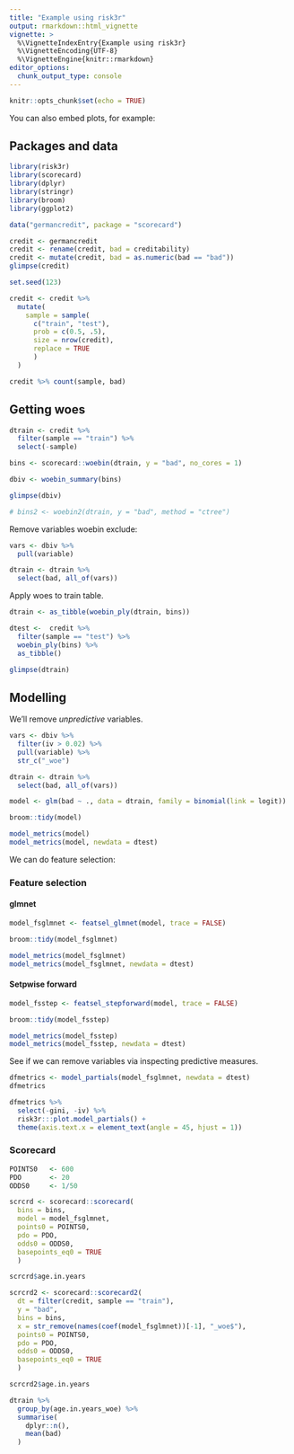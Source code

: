 ```yaml
---
title: "Example using risk3r"
output: rmarkdown::html_vignette
vignette: >
  %\VignetteIndexEntry{Example using risk3r}
  %\VignetteEncoding{UTF-8}
  %\VignetteEngine{knitr::rmarkdown}
editor_options: 
  chunk_output_type: console
---
```



```r
knitr::opts_chunk$set(echo = TRUE)
```

You can also embed plots, for example:

## Packages and data

```r
library(risk3r)
library(scorecard)
library(dplyr)
library(stringr)
library(broom)
library(ggplot2)
```

```r
data("germancredit", package = "scorecard")

credit <- germancredit
credit <- rename(credit, bad = creditability)
credit <- mutate(credit, bad = as.numeric(bad == "bad"))
glimpse(credit)

set.seed(123)

credit <- credit %>% 
  mutate(
    sample = sample(
      c("train", "test"), 
      prob = c(0.5, .5), 
      size = nrow(credit),
      replace = TRUE
      )
  )

credit %>% count(sample, bad)
```

## Getting woes

```r
dtrain <- credit %>% 
  filter(sample == "train") %>% 
  select(-sample)

bins <- scorecard::woebin(dtrain, y = "bad", no_cores = 1)
```

```r
dbiv <- woebin_summary(bins)

glimpse(dbiv)
```

```r
# bins2 <- woebin2(dtrain, y = "bad", method = "ctree")
```

Remove variables woebin exclude:

```r
vars <- dbiv %>% 
  pull(variable)

dtrain <- dtrain %>% 
  select(bad, all_of(vars))
```

Apply woes to train table.

```r
dtrain <- as_tibble(woebin_ply(dtrain, bins))

dtest <-  credit %>% 
  filter(sample == "test") %>% 
  woebin_ply(bins) %>% 
  as_tibble()

glimpse(dtrain)
```


## Modelling

We'll remove _unpredictive_ variables.

```r
vars <- dbiv %>% 
  filter(iv > 0.02) %>% 
  pull(variable) %>% 
  str_c("_woe")

dtrain <- dtrain %>% 
  select(bad, all_of(vars))

model <- glm(bad ~ ., data = dtrain, family = binomial(link = logit))

broom::tidy(model)

model_metrics(model)
model_metrics(model, newdata = dtest)
```

We can do feature selection:

### Feature selection 

#### glmnet

```r
model_fsglmnet <- featsel_glmnet(model, trace = FALSE)

broom::tidy(model_fsglmnet)

model_metrics(model_fsglmnet)
model_metrics(model_fsglmnet, newdata = dtest)
```

#### Setpwise forward

```r
model_fsstep <- featsel_stepforward(model, trace = FALSE)

broom::tidy(model_fsstep)

model_metrics(model_fsstep)
model_metrics(model_fsstep, newdata = dtest)
```

See if we can remove variables via inspecting predictive measures.

```r
dfmetrics <- model_partials(model_fsglmnet, newdata = dtest)
dfmetrics

dfmetrics %>% 
  select(-gini, -iv) %>% 
  risk3r:::plot.model_partials() +
  theme(axis.text.x = element_text(angle = 45, hjust = 1))
```

### Scorecard

```r
POINTS0   <- 600
PDO       <- 20
ODDS0     <- 1/50

scrcrd <- scorecard::scorecard(
  bins = bins, 
  model = model_fsglmnet, 
  points0 = POINTS0,
  pdo = PDO,
  odds0 = ODDS0,
  basepoints_eq0 = TRUE
  )

scrcrd$age.in.years

scrcrd2 <- scorecard::scorecard2(
  dt = filter(credit, sample == "train"),
  y = "bad",
  bins = bins,
  x = str_remove(names(coef(model_fsglmnet))[-1], "_woe$"),
  points0 = POINTS0,
  pdo = PDO,
  odds0 = ODDS0,
  basepoints_eq0 = TRUE
  )

scrcrd2$age.in.years

dtrain %>% 
  group_by(age.in.years_woe) %>% 
  summarise(
    dplyr::n(),
    mean(bad)
  )


```


